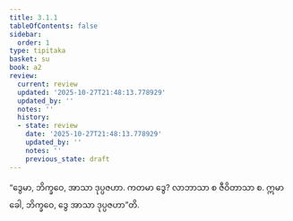 ```yaml
---
title: 3.1.1
tableOfContents: false
sidebar:
  order: 1
type: tipitaka
basket: su
book: a2
review:
  current: review
  updated: '2025-10-27T21:48:13.778929'
  updated_by: ''
  notes: ''
  history:
  - state: review
    date: '2025-10-27T21:48:13.778929'
    updated_by: ''
    notes: ''
    previous_state: draft
---
```



<ReviewStatus review={frontmatter.review} showDetails={true} />

<HypothesisAnnotation frontmatter={frontmatter} />

<DynamicBreadcrumb />

<Division number="119" book="a2" e="ch" v="15" p="86">

<Paragraph number="204" book="a2">
“ဒွေမာ, ဘိက္ခဝေ, အာသာ ဒုပ္ပဇဟာ. ကတမာ ဒွေ? လာဘာသာ စ ဇီဝိတာသာ စ. ဣမာ ခေါ, ဘိက္ခဝေ, ဒွေ အာသာ ဒုပ္ပဇဟာ”တိ.
</Paragraph>
</Division>